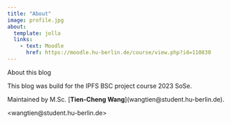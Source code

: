 ```yaml
---
title: "About"
image: profile.jpg
about:
  template: jolla
  links:
    - text: Moodle
      href: https://moodle.hu-berlin.de/course/view.php?id=110830
---
```


About this blog

This blog was build for the IPFS BSC project course 2023 SoSe.

Maintained by M.Sc. \[**Tien-Cheng Wang**\](wangtien\@student.hu-berlin.de).

\<wangtien\@student.hu-berlin.de\>
